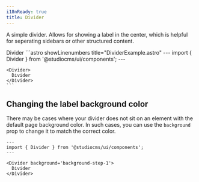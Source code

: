 ```yaml
---
i18nReady: true
title: Divider
---
```



A simple divider. Allows for showing a label in the center, which is helpful for seperating sidebars or other structured content.

<Tabs>
  <TabItem label="Preview">
    <PreviewCard>
      <Divider>
        Divider
      </Divider>
    </PreviewCard>
  </TabItem>
  <TabItem label="Code">
    ```astro showLinenumbers title="DividerExample.astro"
    ---
    import { Divider } from '@studiocms/ui/components';
    ---

    <Divider>
      Divider
    </Divider>
    ```
  </TabItem>
</Tabs>

## Changing the label background color

There may be cases where your divider does not sit on an element with the default page background color. In such cases,
you can use the `background` prop to change it to match the correct color.

```astro "background='background-step-1'" showLinenumbers title="DividerBackgroundExample.astro"
---
import { Divider } from '@studiocms/ui/components';
---

<Divider background='background-step-1'>
  Divider
</Divider>
```
